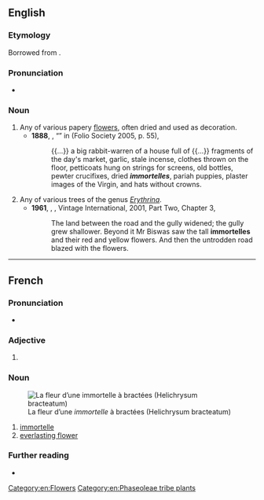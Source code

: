 ==English==
{{wikipedia}}

===Etymology===
Borrowed from {{bor|en|fr|immortelle}}.

===Pronunciation===
* {{IPA|/ɪmɔːˈtɛl/|lang=en}}

===Noun===
{{en-noun}}

# Any of various papery [[flowers]], often dried and used as decoration.
#* '''1888''', {{w|Rudyard Kipling}}, “{{w|His Chance in Life}}” in ''{{w|Plain Tales from the Hills}}'' (Folio Society 2005, p. 55),
#*: {{...}} a big rabbit-warren of a house full of {{...}} fragments of the day's market, garlic, stale incense, clothes thrown on the floor, petticoats hung on strings for screens, old bottles, pewter crucifixes, dried '''''immortelles''''', pariah puppies, plaster images of the Virgin, and hats without crowns.
# Any of various trees of the genus ''[[Erythrina]]''.
#* '''1961''', {{w|V. S. Naipaul}}, ''{{w|A House for Mr Biswas}}'', Vintage International, 2001, Part Two, Chapter 3,
#*: The land between the road and the gully widened; the gully grew shallower. Beyond it Mr Biswas saw the tall '''immortelles''' and their red and yellow flowers. And then the untrodden road blazed with the flowers.

[[Category:en:Flowers]]
[[Category:en:Phaseoleae tribe plants]]

----

==French==

===Pronunciation===
* {{IPA|/imɔʁtɛl/|lang=fr}}

===Adjective===
{{head|fr|adjective form}}

# {{feminine singular of|immortel|lang=fr}}

===Noun===
{{fr-noun|f}}
[[File:Helichrysum bracteatum 1.JPG|thumbnail|La fleur d’une ''immortelle'' à bractées (Helichrysum bracteatum)]]

# [[#English|immortelle]]
# [[everlasting flower]]

===Further reading===
* {{R:TLFi}}